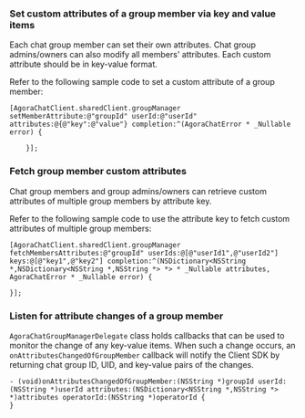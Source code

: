 <PlatformWrapper platform="ios">

### Set custom attributes of a group member via key and value items

Each chat group member can set their own attributes. Chat group admins/owners can also modify all members' attributes. Each custom attribute should be in key-value format.

Refer to the following sample code to set a custom attribute of a group member:

```objc
[AgoraChatClient.sharedClient.groupManager setMemberAttribute:@"groupId" userId:@"userId" attributes:@{@"key":@"value"} completion:^(AgoraChatError * _Nullable error) {

    }];
```

### Fetch group member custom attributes

Chat group members and group admins/owners can retrieve custom attributes of multiple group members by attribute key.

Refer to the following sample code to use the attribute key to fetch custom attributes of multiple group members:

```objc
[AgoraChatClient.sharedClient.groupManager fetchMembersAttributes:@"groupId" userIds:@[@"userId1",@"userId2"] keys:@[@"key1",@"key2"] completion:^(NSDictionary<NSString *,NSDictionary<NSString *,NSString *> *> * _Nullable attributes, AgoraChatError * _Nullable error) {

}];
```


### Listen for attribute changes of a group member

`AgoraChatGroupManagerDelegate` class holds callbacks that can be used to monitor the change of any key-value items. When such a change occurs, an `onAttributesChangedOfGroupMember` callback will notify the Client SDK by returning chat group ID, UID, and key-value pairs of the changes.

```objc
- (void)onAttributesChangedOfGroupMember:(NSString *)groupId userId:(NSString *)userId attributes:(NSDictionary<NSString *,NSString *> *)attributes operatorId:(NSString *)operatorId {
}
```

</PlatformWrapper>